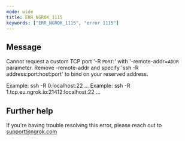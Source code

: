```yaml
---
mode: wide
title: ERR_NGROK_1115
keywords: ["ERR_NGROK_1115", "error 1115"]
---
```


## Message

Cannot request a custom TCP port '-R `PORT`:' with '-remote-addr=`ADDR` parameter.
Remove -remote-addr and specify 'ssh -R address:port:host:port' to bind on your reserved address.

Example: ssh -R 0:localhost:22 ...
Example: ssh -R 1.tcp.eu.ngrok.io:21412:localhost:22 ...

## Further help

If you're having trouble resolving this error, please reach out to [support@ngrok.com](mailto:support@ngrok.com?subject=Help%20with%20ERR_NGROK_1115)
